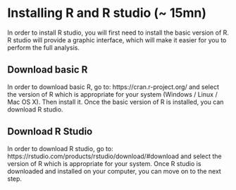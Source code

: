# Installing R and R studio (~ 15mn)

In order to install R studio, you will first need to install the basic version of R. R studio will provide a graphic interface, which will make it easier for you to perform the full analysis.

## Download basic R
In order to download basic R, go to: 
https://cran.r-project.org/ and select the version of R which is appropriate for your system (Windows / Linux / Mac OS X). Then install it. Once the basic version of R is installed, you can download R studio.


## Download R Studio 
In order to download R studio, go to: https://rstudio.com/products/rstudio/download/#download and select the version of R which is appropriate for your system. Once R studio is downloaded and installed on your computer, you can move on to the next step.
